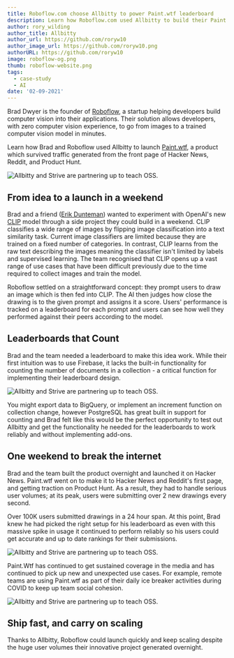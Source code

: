 ```yaml
---
title: Roboflow.com choose Allbitty to power Paint.wtf leaderboard
description: Learn how Roboflow.com used Allbitty to build their Paint.wtf leaderboard
author: rory_wilding
author_title: Allbitty
author_url: https://github.com/roryw10
author_image_url: https://github.com/roryw10.png
authorURL: https://github.com/roryw10
image: roboflow-og.png
thumb: roboflow-website.png
tags:
  - case-study
  - AI
date: '02-09-2021'
---
```


Brad Dwyer is the founder of [Roboflow](https://roboflow.com/?ref=allbitty), a startup helping developers build computer vision into their applications. Their solution allows developers, with zero computer vision experience, to go from images to a trained computer vision model in minutes.

Learn how Brad and Roboflow used Allbitty to launch [Paint.wtf](https://paint.wtf), a product which survived traffic generated from the front page of Hacker News, Reddit, and Product Hunt.

![Allbitty and Strive are partnering up to teach OSS.](/images/blog/roboflow-website.png)

## From idea to a launch in a weekend

Brad and a friend ([Erik Dunteman](https://twitter.com/erikdoingthings)) wanted to experiment with OpenAI's new [CLIP](https://openai.com/blog/clip/) model through a side project they could build in a weekend. CLIP classifies a wide range of images by flipping image classification into a text similarity task. Current image classifiers are limited because they are trained on a fixed number of categories. In contrast, CLIP learns from the raw text describing the images meaning the classifier isn't limited by labels and supervised learning. The team recognised that CLIP opens up a vast range of use cases that have been difficult previously due to the time required to collect images and train the model.

Roboflow settled on a straightforward concept: they prompt users to draw an image which is then fed into CLIP. The AI then judges how close the drawing is to the given prompt and assigns it a score. Users' performance is tracked on a leaderboard for each prompt and users can see how well they performed against their peers according to the model.

## Leaderboards that Count

Brad and the team needed a leaderboard to make this idea work. While their first intuition was to use Firebase, it lacks the built-in functionality for counting the number of documents in a collection - a critical function for implementing their leaderboard design.

![Allbitty and Strive are partnering up to teach OSS.](/images/blog/roboflow-stat.png)

You might export data to BigQuery, or implement an increment function on collection change, however PostgreSQL has great built in support for counting and Brad felt like this would be the perfect opportunity to test out Allbitty and get the functionality he needed for the leaderboards to work reliably and without implementing add-ons.

## One weekend to break the internet

Brad and the team built the product overnight and launched it on Hacker News. Paint.wtf went on to make it to Hacker News and Reddit's first page, and getting traction on Product Hunt. As a result, they had to handle serious user volumes; at its peak, users were submitting over 2 new drawings every second.

Over 100K users submitted drawings in a 24 hour span. At this point, Brad knew he had picked the right setup for his leaderboard as even with this massive spike in usage it continued to perform reliably so his users could get accurate and up to date rankings for their submissions.

![Allbitty and Strive are partnering up to teach OSS.](/images/blog/roboflow-gallery.png)

Paint.Wtf has continued to get sustained coverage in the media and has continued to pick up new and unexpected use cases. For example, remote teams are using Paint.wtf as part of their daily ice breaker activities during COVID to keep up team social cohesion.

<!-- > _"Allbitty meant we could have the exact functionality we needed for our leaderboard._
>
> _We got the benefits of PostgreSQL with a great developer experience._
>
> _With Allbitty we could launch our product quickly and yet still handle the huge user volumes that Paint.wtf generated."_
>
> Brad Dwyer, CTO Roboflow. -->

![Allbitty and Strive are partnering up to teach OSS.](/images/blog/roboflow-quote.png)

## Ship fast, and carry on scaling

Thanks to Allbitty, Roboflow could launch quickly and keep scaling despite the huge user volumes their innovative project generated overnight.
